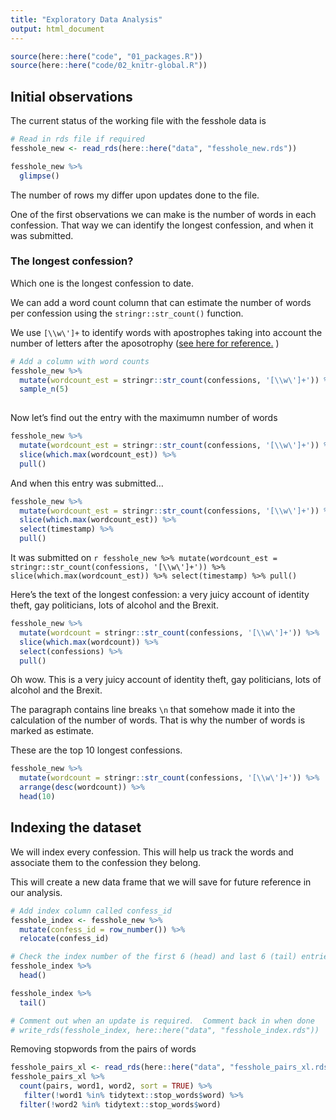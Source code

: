 ```yaml
---
title: "Exploratory Data Analysis"
output: html_document
---
```


```r
source(here::here("code", "01_packages.R"))
source(here::here("code/02_knitr-global.R"))
```

## Initial observations


The current status of the working file with the fesshole data is

```r
# Read in rds file if required
fesshole_new <- read_rds(here::here("data", "fesshole_new.rds"))
```

```r
fesshole_new %>% 
  glimpse()
```

The number of rows my differ upon updates done to the file.

One of the first observations we can make is the number of words in each confession.  That way we
can identify the longest confession, and when it was submitted.

### The longest confession?

Which one is the longest confession to date.

We can add a word count column that can estimate the number of words per confession using the
`stringr::str_count()` function.

We use `[\\w\']+` to identify words with apostrophes taking into account the number of letters 
after the aposotrophy ([see here for reference.](https://stackoverflow.com/questions/8920145/count-the-number-of-all-words-in-a-string) )

```r
# Add a column with word counts
fesshole_new %>% 
  mutate(wordcount_est = stringr::str_count(confessions, '[\\w\']+')) %>% 
  sample_n(5)
  
```


Now let's find out the entry with the maximumn number of words

```r
fesshole_new %>% 
  mutate(wordcount_est = stringr::str_count(confessions, '[\\w\']+')) %>% 
  slice(which.max(wordcount_est)) %>% 
  pull()
```

And when this entry was submitted...


```r
fesshole_new %>% 
  mutate(wordcount_est = stringr::str_count(confessions, '[\\w\']+')) %>% 
  slice(which.max(wordcount_est)) %>% 
  select(timestamp) %>% 
  pull()

```

It was submitted on `r fesshole_new %>% mutate(wordcount_est = stringr::str_count(confessions, '[\\w\']+')) %>% slice(which.max(wordcount_est)) %>% select(timestamp) %>% pull()`

Here's the text of the longest confession: a very juicy account of identity theft, gay politicians, lots of alcohol and the Brexit.

```r
fesshole_new %>% 
  mutate(wordcount = stringr::str_count(confessions, '[\\w\']+')) %>% 
  slice(which.max(wordcount)) %>% 
  select(confessions) %>% 
  pull()

```

Oh wow. This is a very juicy account of identity theft, gay politicians, lots of alcohol and the Brexit.

The paragraph contains line breaks `\n` that somehow made it into the calculation of the number of words.
That is why the number of words is marked as estimate.

These are the top 10 longest confessions.

```r
fesshole_new %>% 
  mutate(wordcount = stringr::str_count(confessions, '[\\w\']+')) %>% 
  arrange(desc(wordcount)) %>% 
  head(10)
```

## Indexing the dataset

We will index every confession.  This will help us track the words and associate them to the confession
they belong.

This will create a new data frame that we will save for future reference in our analysis.

```r
# Add index column called confess_id
fesshole_index <- fesshole_new %>% 
  mutate(confess_id = row_number()) %>% 
  relocate(confess_id)

# Check the index number of the first 6 (head) and last 6 (tail) entries
fesshole_index %>% 
  head()

fesshole_index %>% 
  tail()

# Comment out when an update is required.  Comment back in when done  
# write_rds(fesshole_index, here::here("data", "fesshole_index.rds"))
```


Removing stopwords from the pairs of words

```r
fesshole_pairs_xl <- read_rds(here::here("data", "fesshole_pairs_xl.rds"))
fesshole_pairs_xl %>% 
  count(pairs, word1, word2, sort = TRUE) %>% 
   filter(!word1 %in% tidytext::stop_words$word) %>%
  filter(!word2 %in% tidytext::stop_words$word)
  
  
```






